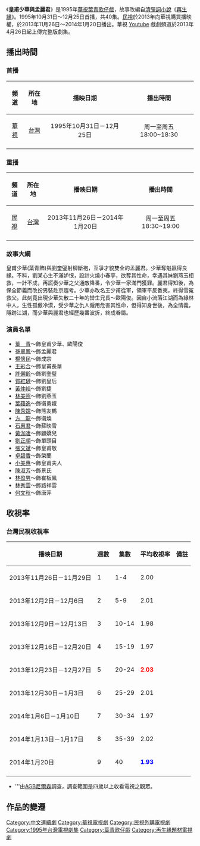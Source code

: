 
{{unreferenced|time=2013-11-26T06:45:36+00:00}}
{{電視節目信息框
| 名稱       = 皇甫少華與孟麗君
| 類型       = 
| 導演       = 
| 導播       = 
| 編劇       = 
| 演出       = 
| 製作人     = 
| 標語       =
| 國家       = {{ROC-TW}}
| 語言       = [[台語|台語]]
| 集數       = 40集
| 每集長     = 
| 製作單位   = 
| 電視台     = [[華視|華視]]
| 播出國家   ={{TWN}}
| 開始       = 1995年10月31日
| 結束       = 12月25日
| 官方網站   = 
}}
 
《'''皇甫少華與孟麗君'''》是1995年[[華視|華視]][[葉青_(臺灣)|葉青]][[歌仔戲|歌仔戲]]，故事改編自[[清朝|清]][[彈詞|彈詞]][[小说|小說]]《[[再生緣|再生緣]]》。1995年10月31日～12月25日首播，共40集。[[民視|民視]]於2013年向華視購買播映權，於2013年11月26日～2014年1月20日播出。華視 [[Youtube|Youtube]] 戲劇頻道於2013年4月26日起上傳完整版劇集。

==播出時間==
{{Note24hUTC+8}}
===首播===
{| class="wikitable" 
|- 
!頻道||所在地||播映日期||播出時間
|- 
|<center>[[中華電視公司|華視]]||<center>[[台灣|台灣]]|| <center>1995年10月31日－12月25日||<center>周一至周五18:00~18:30
|- 
|}

===重播=== 
{| class="wikitable" 
|- 
!頻道||所在地||播映日期||播出時間
|- 
|<center>[[民間全民電視公司|民視]]||<center>[[台灣|台灣]]|| <center>2013年11月26日－2014年1月20日||<center>周一至周五18:30~19:00
|- 
|}

===故事大綱===
皇甫少華(葉青飾)與劉奎璧射柳斷袍，互爭才貌雙全的孟麗君。少華奪魁嬴得良緣。不料，劉某心生不滿妒恨，設計火燒小春亭，欲奪其性命，幸遇其妹劉燕玉相救，一計不成，再謊奏少華之父通敵降番，令少華一家滿門獲罪。麗君得知後，為保全節義而改扮男裝赴京趕考。少華亦改名王少甫從軍，領軍平反番夷，終得雪冤救父。此刻竟出現少華失散二十年的巒生兄長～歐陽俊。因自小流落江湖而為綠林中人，生性孤傲冷漠，受少華之仇人僱用危害其性命，但得知身世後，為全情義，隱跡江湖，而少華與麗君也經歷幾番波折，終成眷屬。

===演員名單===
*[[葉青_(臺灣)|葉　青]]～飾皇甫少華、歐陽俊
*[[孫翠鳳|孫翠鳳]]～飾孟麗君
*[[楊懷民|楊懷民]]～飾成宗
*[[王彩合|王彩合]]～飾皇甫長華
*[[許儷齡|許儷齡]]～飾劉奎璧
*[[賀紅璉|賀紅璉]]～飾劉皇后
*[[黃仲裕|黃仲裕]]～飾劉捷
*[[林美照|林美照]]～飾劉燕玉
*[[葉蘋逸|葉蘋逸]]～飾衛勇娥
*[[陳秀嫦|陳秀嫦]]～飾熊友鶴
*[[方龍|方　龍]]～飾衛煥
*[[石惠君|石惠君]]～飾蘇映雪
*[[黃泇凌|黃泇凌]]～飾顧嬌兒
*[[劉正順|劉正順]]～飾單頭目
*[[張文斌|張文斌]]～飾皇甫敬
*[[卓碧香|卓碧香]]～飾榮蘭
*[[小美惠|小美惠]]～飾皇甫夫人
*[[陳淑芳|陳淑芳]]～飾景氏
*[[林盈男|林盈男]]～飾崔板鳳
*[[林秀雲|林秀雲]]～飾路祥雲
*[[何文秋|何文秋]]～飾唐萍

==收視率==
=== 台灣民視收視率 ===
{|class="wikitable" width="60%"
! 播映日期
! 週數
! 集數
! 平均收視率
! 備註
|- align="center"
|2013年11月26日－11月29日||1|| 1-4 || 2.00 || </small>
|- align="center"
|2013年12月2日－12月6日||2|| 5-9 || 2.01 || </small>
|- align="center"
|2013年12月9日－12月13日||3|| 10-14 || 1.98 || </small>
|- align="center"
|2013年12月16日－12月20日||4|| 15-19 || 1.97|| </small>
|- align="center"
|2013年12月23日－12月27日||5|| 20-24 || <font color=red>'''2.03'''</font>  || </small>
|- align="center"
|2013年12月30日－1月3日||6|| 25-29 ||2.01  || </small>
|- align="center"
|2014年1月6日－1月10日||7|| 30-34 ||1.97 || </small>
|- align="center"
|2014年1月13日－1月17日||8|| 35-39 ||2.02   || </small>
|- align="center"
|2014年1月20日||9|| 40 || <font color=blue>'''1.93'''</font>    || </small>
|- align="center"
|}
* '''由[[AGB尼爾森|AGB尼爾森]]調查，調查範圍是四歲以上收看電視之觀眾。
<!--為維持本版一致性，收視率條目請注意勿擅自更動格式，謝謝。-->

== 作品的變遷 ==
{{電視節目的變遷
|電視台={{flagicon|ROC}}[[華視|華視]]
|播放檔次=週一至週五18:00～18:30
|節目名稱=皇甫少華與孟麗君<br>(1995年10月31日-12月25日)
|上一節目=
|下一節目=
}}
{{電視節目的變遷
|電視台={{flagicon|ROC}}[[民視無線台|民視無線台]]
|播放檔次=週一至週五18:30～19:00
|節目名稱=皇甫少華與孟麗君<br>(2013年11月26日-2014年1月20日)
|上一節目=[[陳三五娘_(葉青歌仔戲)|陳三五娘]]<BR>(2013年10月1日-2013年11月25日)
|下一節目=[[秦淮煙雨|秦淮煙雨]]<BR>(2014年1月21日-2014年3月18日)
}}
{{台灣古裝/年代/武俠電視劇}}
{{民視六點半檔}}
[[Category:中文連續劇|Category:中文連續劇]]
[[Category:華視電視劇|Category:華視電視劇]]
[[Category:民視外購電視劇|Category:民視外購電視劇]]
[[Category:1995年台灣電視劇集|Category:1995年台灣電視劇集]]
[[Category:葉青歌仔戲|Category:葉青歌仔戲]]
[[Category:再生緣題材電視劇|Category:再生緣題材電視劇]]